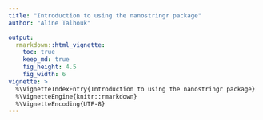 ```yaml
---
title: "Introduction to using the nanostringr package"
author: "Aline Talhouk"

output:
  rmarkdown::html_vignette:
    toc: true
    keep_md: true
    fig_height: 4.5
    fig_width: 6
vignette: >
  %\VignetteIndexEntry{Introduction to using the nanostringr package}
  %\VignetteEngine{knitr::rmarkdown}
  %\VignetteEncoding{UTF-8}
---
```

